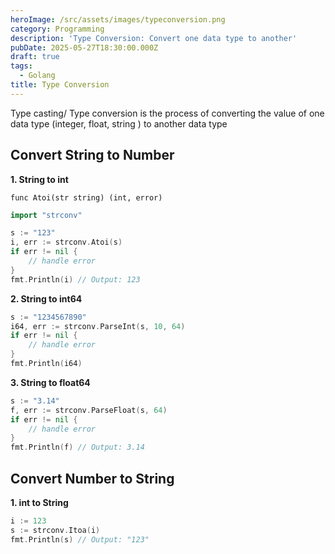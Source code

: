 ```yaml
---
heroImage: /src/assets/images/typeconversion.png
category: Programming
description: 'Type Conversion: Convert one data type to another'
pubDate: 2025-05-27T18:30:00.000Z
draft: true
tags:
  - Golang
title: Type Conversion
---
```


Type casting/ Type conversion is the process of converting the value of one data type (integer, float, string ) to another data type

## Convert String to Number

**1. String to int**

`func Atoi(str string) (int, error)`

```go
import "strconv"

s := "123"
i, err := strconv.Atoi(s)
if err != nil {
    // handle error
}
fmt.Println(i) // Output: 123
```

**2. String to int64**

```go
s := "1234567890"
i64, err := strconv.ParseInt(s, 10, 64)
if err != nil {
    // handle error
}
fmt.Println(i64)
```

**3. String to float64**

```go
s := "3.14"
f, err := strconv.ParseFloat(s, 64)
if err != nil {
    // handle error
}
fmt.Println(f) // Output: 3.14
```

## Convert Number to String

**1. int to String**

```go
i := 123
s := strconv.Itoa(i)
fmt.Println(s) // Output: "123"
```
